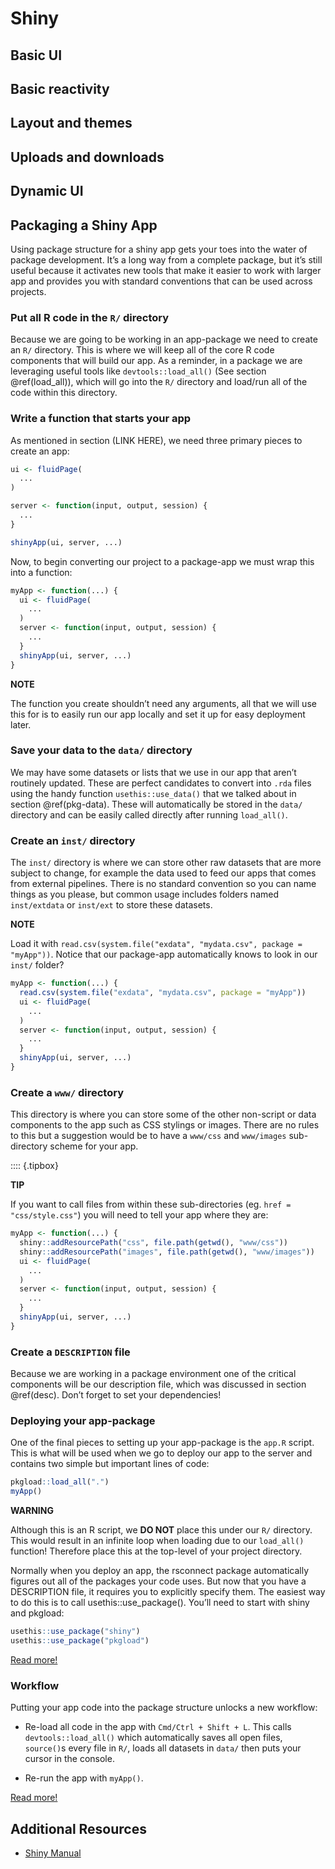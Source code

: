 # Shiny

## Basic UI

## Basic reactivity

## Layout and themes

## Uploads and downloads

## Dynamic UI


## Packaging a Shiny App

Using package structure for a shiny app gets your toes into the water of package development. It’s a long way from a complete package, but it’s still useful because it activates new tools that make it easier to work with larger app and provides you with standard conventions that can be used across projects. 

### Put all R code in the `R/` directory

Because we are going to be working in an app-package we need to create an `R/` directory. This is where we will keep all of the core R code components that will build our app. As a reminder, in a package we are leveraging useful tools like `devtools::load_all()` (See section \@ref(load_all)), which will go into the `R/` directory and load/run all of the code within this directory.

### Write a function that starts your app

As mentioned in section (LINK HERE), we need three primary pieces to create an app:

``` r
ui <- fluidPage(
  ...
)

server <- function(input, output, session) {
  ...
}

shinyApp(ui, server, ...)
```

Now, to begin converting our project to a package-app we must wrap this into a function:

``` r
myApp <- function(...) {
  ui <- fluidPage(
    ...
  )
  server <- function(input, output, session) {
    ...
  }
  shinyApp(ui, server, ...)
}
```

:::: {.notebox}

:::{.center}
**NOTE**
:::

The function you create shouldn't need any arguments, all that we will use this for is to easily run our app locally and set it up for easy deployment later.

::::

### Save your data to the `data/` directory

We may have some datasets or lists that we use in our app that aren't routinely updated. These are perfect candidates to convert into `.rda` files using the handy function `usethis::use_data()` that we talked about in section \@ref(pkg-data). These will automatically be stored in the `data/` directory and can be easily called directly after running `load_all()`.

### Create an `inst/` directory

The `inst/` directory is where we can store other raw datasets that are more subject to change, for example the data used to feed our apps that comes from external pipelines. There is no standard convention so you can name things as you please, but common usage includes folders named `inst/extdata` or `inst/ext` to store these datasets.

:::: {.notebox}

:::{.center}
**NOTE**
:::

Load it with `read.csv(system.file("exdata", "mydata.csv", package = "myApp"))`. Notice that our package-app automatically knows to look in our `inst/` folder?

``` r
myApp <- function(...) {
  read.csv(system.file("exdata", "mydata.csv", package = "myApp"))
  ui <- fluidPage(
    ...
  )
  server <- function(input, output, session) {
    ...
  }
  shinyApp(ui, server, ...)
}
```

::::

### Create a `www/` directory

This directory is where you can store some of the other non-script or data components to the app such as CSS stylings or images. There are no rules to this but a suggestion would be to have a `www/css` and `www/images` sub-directory scheme for your app.

:::: {.tipbox}

:::{.center}
**TIP**
:::

If you want to call files from within these sub-directories (eg. `href = "css/style.css"`) you will need to tell your app where they are:

```r
myApp <- function(...) {
  shiny::addResourcePath("css", file.path(getwd(), "www/css"))
  shiny::addResourcePath("images", file.path(getwd(), "www/images"))
  ui <- fluidPage(
    ...
  )
  server <- function(input, output, session) {
    ...
  }
  shinyApp(ui, server, ...)
}
```

### Create a `DESCRIPTION` file

Because we are working in a package environment one of the critical components will be our description file, which was discussed in section \@ref(desc). Don't forget to set your dependencies!


### Deploying your app-package

One of the final pieces to setting up your app-package is the `app.R` script. This is what will be used when we go to deploy our app to the server and contains two simple but important lines of code:

```r
pkgload::load_all(".")
myApp()
```

:::: {.warningbox}

:::{.center}
**WARNING**
:::

Although this is an R script, we **DO NOT** place this under our `R/` directory. This would result in an infinite loop when loading due to our `load_all()` function! Therefore place this at the top-level of your project directory.

::::

Normally when you deploy an app, the rsconnect package automatically figures out all of the packages your code uses. But now that you have a DESCRIPTION file, it requires you to explicitly specify them. The easiest way to do this is to call usethis::use_package(). You’ll need to start with shiny and pkgload:   

```r
usethis::use_package("shiny")
usethis::use_package("pkgload")
```

[Read more!](https://mastering-shiny.org/scaling-packaging.html#deploying-your-app-package)

### Workflow

Putting your app code into the package structure unlocks a new workflow:

- Re-load all code in the app with `Cmd/Ctrl + Shift + L`. This calls `devtools::load_all()` which automatically saves all open files, `source()`s every file in `R/`, loads all datasets in `data/` then puts your cursor in the console.  

- Re-run the app with `myApp()`.   

[Read more!](https://mastering-shiny.org/scaling-packaging.html#workflow)

## Additional Resources

- [Shiny Manual](https://mastering-shiny.org/)   

